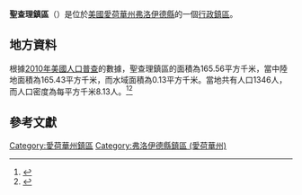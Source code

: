 {{noteTA
|G1=USState
|G2=地名
|G3=Unit
}}
{{Infobox settlement
|official_name            = 聖查理鎮區
|native_name = Saint Charles Township
|settlement_type          = [[行政鎮區|行政鎮區]]
|image_skyline            = 
|imagesize                = 
|image_map                = Map highlighting Saint Charles Township, Floyd County, Iowa.svg
|mapsize                  = 250px
|pushpin_map  =USA Iowa
|pushpin_label = 聖查理鎮區
|pushpin_label_position   = top
|pushpin_map_caption      = 聖查理鎮區在愛荷華州的位置
|subdivision_type         = [[世界政區索引|國家]]
|subdivision_type1        = [[美国州份|州份]]
|subdivision_type2        = [[愛荷華州行政区划|縣]]
|subdivision_name         = [[美国|美国]]
|subdivision_name1        = [[愛荷華州|愛荷華州]]
|subdivision_name2        = [[弗洛伊德縣_(愛荷華州)|弗洛伊德縣]]
|elevation_ft             = 1053
|elevation_m              = 321
|timezone                 = [[北美中部時區|北美中部時區]]
|area_total_km2           = 165.56
|area_land_km2            = 165.43
|area_water_km2           = 0.13
|area_total_sq_mi         = 
|area_land_sq_mi          = 
|area_water_sq_mi         = 
|population_as_of         = [[2010年美國人口普查|2010]]
|population_footnotes     = 
|population_total         = 1346
|population_density_km2   = auto
|population_density_sq_mi = auto
|utc_offset               = -6
|coordinates              = {{coord|43|02|32|N|92|40|39|W|type:city_region:US-AL_source:GNS-enwiki|display=inline,title}}
| coor_pinpoint           = 
| coordinates_footnotes   = 
|timezone_DST             = CDT
|utc_offset_DST           = -5
|postal_code_type         = [[美國郵區編號|郵區編號]]
|postal_code              = 50616, 50645, 50653
|area_code                = {{link-en|电话区号641|Area code 641|641}}
|blank_name = [[地名信息系统|GNIS ID]]
|blank_info = 468652
}}
'''聖查理鎮區'''（{{lang-en|Saint Charles Township}}）是位於[[美國|美國]][[愛荷華州|愛荷華州]][[弗洛伊德縣_(愛荷華州)|弗洛伊德縣]]的一個[[行政鎮區|行政鎮區]]。

== 地方資料 ==
根據[[2010年美國人口普查|2010年美國人口普查]]的數據，聖查理鎮區的面積為165.56平方千米，當中陸地面積為165.43平方千米，而水域面積為0.13平方千米。當地共有人口1346人，而人口密度為每平方千米8.13人。<ref name="GR8">{{cite web|url=http://factfinder2.census.gov|publisher=[[美国人口调查局|美国人口调查局]]|accessdate=2011-05-14|title=American FactFinder}}</ref><ref>{{cite web|url=https://www.citypopulation.de/en/usa/iowa/admin/|title=USA: Iowa (Counties and Townships) - City Population}}</ref>

== 參考文獻 ==
{{reflist}}

{{弗洛伊德縣 (愛荷華州)}}

{{DEFAULTSORT:Saint Charles Township}}
[[Category:愛荷華州鎮區|Category:愛荷華州鎮區]]
[[Category:弗洛伊德縣鎮區_(愛荷華州)|Category:弗洛伊德縣鎮區 (愛荷華州)]]

{{Iowa-geo-stub}}